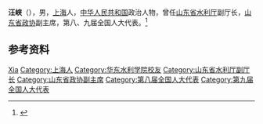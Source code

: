 '''汪峡'''（{{bd|1942年|2月|}}），男，[[上海|上海]]人，[[中华人民共和国|中华人民共和国]]政治人物，曾任[[山东省水利厅|山东省水利厅]]副厅长，[[山东省政协|山东省政协]]副主席，第八、九届全国人大代表。<ref>{{Cite book|title=中华人民共和国职官志|author=何虎生, 李耀东, 向常福主编|publisher=中国社会出版社|year=2003|isbn=9787800883934|location=北京|pages=}}</ref>

== 参考资料 ==
{{reflist}}

{{中国人物小作品}}

{{Authority control}}
{{DEFAULTSORT:Wang汪}}
[[Category:汪姓|Xia]]
[[Category:上海人|Category:上海人]]
[[Category:华东水利学院校友|Category:华东水利学院校友]]
[[Category:山东省水利厅副厅长|Category:山东省水利厅副厅长]]
[[Category:山东省政协副主席|Category:山东省政协副主席]]
[[Category:第八届全国人大代表|Category:第八届全国人大代表]]
[[Category:第九届全国人大代表|Category:第九届全国人大代表]]